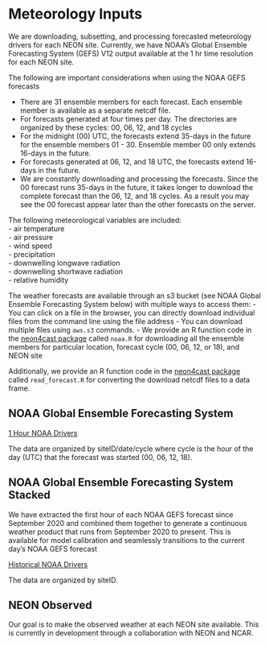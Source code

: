 # Meteorology Inputs

We are downloading, subsetting, and processing forecasted meteorology drivers for each NEON site.  Currently, we have NOAA’s Global Ensemble Forecasting System (GEFS) V12 output available at the 1 hr time resolution for each NEON site.  

The following are important considerations when using the NOAA GEFS forecasts

- There are 31 ensemble members for each forecast.  Each ensemble member is available as a separate netcdf file.  
- For forecasts generated at four times per day.  The directories are organized by these cycles: 00, 06, 12, and 18 cycles
- For the midnight (00) UTC, the forecasts extend 35-days in the future for the ensemble members 01 - 30.  Ensemble member 00 only extends 16-days in the future.
- For forecasts generated at 06, 12, and 18 UTC, the forecasts extend 16-days in the future.  
- We are constantly downloading and processing the forecasts.  Since the 00 forecast runs 35-days in the future, it takes longer to download the complete forecast than the 06, 12, and 18 cycles.  As a result you may see the 00 forecast appear later than the other forecasts on the server.

The following meteorological variables are included:   
- air temperature   
- air pressure  
- wind speed   
- precipitation   
- downwelling longwave radiation   
- downwelling shortwave radiation   
- relative humidity   

The weather forecasts are available through an s3 bucket (see NOAA Global Ensemble Forecasting System below) with multiple ways to access them:
- You can click on a file in the browser, you can directly download individual files from the command line using the file address
- You can download multiple files using `aws.s3` commands.
- We provide an R function code in the [neon4cast package](https://github.com/eco4cast/neon4cast) called `noaa.R` for downloading all the ensemble members for particular location, forecast cycle (00, 06, 12, or 18), and NEON site

Additionally, we provide an R function code in the [neon4cast package](https://github.com/eco4cast/neon4cast) called `read_forecast.R` for converting the download netcdf files to a data frame.


## NOAA Global Ensemble Forecasting System

[1 Hour NOAA Drivers](https://data.ecoforecast.org/minio/drivers/noaa/NOAAGEFS_1hr/){target="_blank"}\

The data are organized by siteID/date/cycle where cycle is the hour of the day (UTC) that the forecast was started (00, 06, 12, 18).

## NOAA Global Ensemble Forecasting System Stacked

We have extracted the first hour of each NOAA GEFS forecast since September 2020 and combined them together to generate a continuous weather product that runs from September 2020 to present.  This is available for model calibration and seamlessly transitions to the current day's NOAA GEFS forecast

[Historical NOAA Drivers](https://data.ecoforecast.org/minio/drivers/noaa/NOAAGEFS_1hr_stacked/){target="_blank"}\

The data are organized by siteID.

## NEON Observed

Our goal is to make the observed weather at each NEON site available. This is currently in development through a collaboration with NEON and NCAR.

